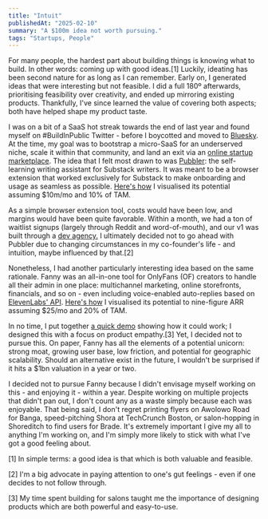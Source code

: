 ```yaml
---
title: "Intuit"
publishedAt: "2025-02-10"
summary: "A $100m idea not worth pursuing."
tags: "Startups, People"
---
```


For many people, the hardest part about building things is knowing what to build. In other words: coming up with good ideas.\[1\] Luckily, ideating has been second nature for as long as I can remember. Early on, I generated ideas that were interesting but not feasible. I did a full 180º afterwards, prioritising feasibility over creativity, and ended up mirroring existing products. Thankfully, I've since learned the value of covering both aspects; both have helped shape my product taste.

I was on a bit of a SaaS hot streak towards the end of last year and found myself on #BuildInPublic Twitter - before I boycotted and moved to [Bluesky](https://bsky.app). At the time, my goal was to bootstrap a micro-SaaS for an underserved niche, scale it within that community, and land an exit via an [online startup marketplace](https://acquire.com). The idea that I felt most drawn to was [Pubbler](https://pubbler.pro): the self-learning writing assistant for Substack writers. It was meant to be a browser extension that worked exclusively for Substack to make onboarding and usage as seamless as possible. [Here's how](https://www.dropbox.com/scl/fi/hj9yrkwcr7eu9tvmopdty/pubbler-case.png?rlkey=hihbg73llejz7djqkyjijd3yt&st=1ij55brx&dl=0) I visualised its potential assuming $10m/mo and 10% of TAM.

As a simple browser extension tool, costs would have been low, and margins would have been quite favorable. Within a month, we had a ton of waitlist signups (largely through Reddit and word-of-mouth), and our v1 was built through a [dev agency.](https://crakoan.studio) I ultimately decided not to go ahead with Pubbler due to changing circumstances in my co-founder's life - and intuition, maybe influenced by that.\[2\]

Nonetheless, I had another particularly interesting idea based on the same rationale. Fanny was an all-in-one tool for OnlyFans (OF) creators to handle all their admin in one place: multichannel marketing, online storefronts, financials, and so on - even including voice-enabled auto-replies based on [ElevenLabs' API](https://elevenlabs.io). [Here's how](https://www.dropbox.com/scl/fi/ntsinpulzm69t0hjvse69/fanny-case.png?rlkey=oakg21rcnrzcb1kxrl3lbym1v&st=v4zx7vyb&dl=0) I visualised its potential to nine-figure ARR assuming $25/mo and 20% of TAM.

In no time, I put together [a quick demo](https://www.dropbox.com/scl/fi/i9jv3h9yxinfqhjlt6m73/fanny-demo.mov?rlkey=vf51s9ia35u2ypn45nos8eopk&st=6ul7pspp&dl=0) showing how it could work; I designed this with a focus on product empathy.\[3\] Yet, I decided not to pursue this. On paper, Fanny has all the elements of a potential unicorn: strong moat, growing user base, low friction, and potential for geographic scalability. Should an alternative exist in the future, I wouldn't be surprised if it hits a $1bn valuation in a year or two.

I decided not to pursue Fanny because I didn't envisage myself working on this - and enjoying it - within a year. Despite working on multiple projects that didn't pan out, I don't count any as a waste simply because each was enjoyable. That being said, I don't regret printing flyers on Awolowo Road for Banga, speed-pitching Shora at TechCrunch Boston, or salon-hopping in Shoreditch to find users for Brade. It's extremely important I give my all to anything I'm working on, and I'm simply more likely to stick with what I've got a good feeling about.

  
\[1\] In simple terms: a good idea is that which is both valuable and feasible. 

\[2\] I'm a big advocate in paying attention to one's gut feelings - even if one decides to not follow through.

\[3\] My time spent building for salons taught me the importance of designing products which are both powerful and easy-to-use.

